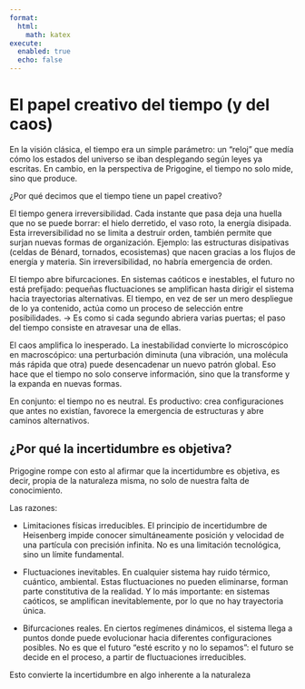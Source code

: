 ```yaml
---
format:
  html:
    math: katex
execute:
  enabled: true
  echo: false
---
```


# El papel creativo del tiempo (y del caos)

En la visión clásica, el tiempo era un simple parámetro: un “reloj” que medía cómo los estados del universo se iban desplegando según leyes ya escritas. En cambio, en la perspectiva de Prigogine, el tiempo no solo mide, sino que produce.

¿Por qué decimos que el tiempo tiene un papel creativo?

El tiempo genera irreversibilidad.
Cada instante que pasa deja una huella que no se puede borrar: el hielo derretido, el vaso roto, la energía disipada. Esta irreversibilidad no se limita a destruir orden, también permite que surjan nuevas formas de organización. Ejemplo: las estructuras disipativas (celdas de Bénard, tornados, ecosistemas) que nacen gracias a los flujos de energía y materia. Sin irreversibilidad, no habría emergencia de orden.

El tiempo abre bifurcaciones.
En sistemas caóticos e inestables, el futuro no está prefijado: pequeñas fluctuaciones se amplifican hasta dirigir el sistema hacia trayectorias alternativas. El tiempo, en vez de ser un mero despliegue de lo ya contenido, actúa como un proceso de selección entre posibilidades.
→ Es como si cada segundo abriera varias puertas; el paso del tiempo consiste en atravesar una de ellas.

El caos amplifica lo inesperado.
La inestabilidad convierte lo microscópico en macroscópico: una perturbación diminuta (una vibración, una molécula más rápida que otra) puede desencadenar un nuevo patrón global. Eso hace que el tiempo no solo conserve información, sino que la transforme y la expanda en nuevas formas.

En conjunto: el tiempo no es neutral. Es productivo: crea configuraciones que antes no existían, favorece la emergencia de estructuras y abre caminos alternativos.

## ¿Por qué la incertidumbre es objetiva?
Prigogine rompe con esto al afirmar que la incertidumbre es objetiva, es decir, propia de la naturaleza misma, no solo de nuestra falta de conocimiento.

Las razones:

* Limitaciones físicas irreducibles. El principio de incertidumbre de Heisenberg impide conocer simultáneamente posición y velocidad de una partícula con precisión infinita. No es una limitación tecnológica, sino un límite fundamental.

* Fluctuaciones inevitables. En cualquier sistema hay ruido térmico, cuántico, ambiental. Estas fluctuaciones no pueden eliminarse, forman parte constitutiva de la realidad. Y lo más importante: en sistemas caóticos, se amplifican inevitablemente, por lo que no hay trayectoria única.

* Bifurcaciones reales. En ciertos regímenes dinámicos, el sistema llega a puntos donde puede evolucionar hacia diferentes configuraciones posibles. No es que el futuro “esté escrito y no lo sepamos”: el futuro se decide en el proceso, a partir de fluctuaciones irreducibles.

Esto convierte la incertidumbre en algo inherente a la naturaleza
